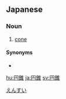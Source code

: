 ==Japanese==
{{ja-kanjitab|えん|すい|yomi=on}}

===Noun===
{{ja-noun|えんすい}}

# [[cone]]

====Synonyms====
* {{ja-r|円錐形|えんすいけい}}

[[Category:ja:Shapes|えんすい]]

[[hu:円錐]]
[[ja:円錐]]
[[sv:円錐]]